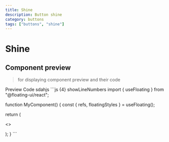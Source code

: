 ```yaml
---
title: Shine 
description: Button shine 
category: buttons
tags: ["buttons", "shine"]
---
```


# Shine

## Component preview

> for displaying component preview and their code

<Tabs defaultValue="preview" className="my-6">
<TabsList>
<TabsTrigger value="preview">Preview</TabsTrigger>
<TabsTrigger value="code">Code</TabsTrigger>
</TabsList>
<TabsContent value="preview">
sdahjs
</TabsContent>
<TabsContent value="code">
<CollapsibleCodeBlock>
```js {4} showLineNumbers
import { useFloating } from "@floating-ui/react";

function MyComponent() {
const { refs, floatingStyles } = useFloating();

return (

<>
  <div ref={refs.setReference} />
  <div ref={refs.setFloating} style={floatingStyles} />
</>
); }
```
</CollapsibleCodeBlock>
</TabsContent>
</Tabs>
